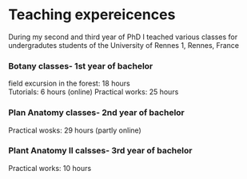 ##
##
# __Teaching expereicences__

During my second and third year of PhD I teached various classes for undergradutes students of the University of Rennes 1, Rennes, France 
 
### __Botany classes- 1st year of bachelor__ 

field excursion in the forest: 18 hours   
Tutorials: 6 hours (online)
Practical works: 25 hours

### __Plan Anatomy classes- 2nd year of bachelor__

Practical wosks: 29 hours (partly online)

### __Plant Anatomy II calsses- 3rd year of bachelor__ 

Practical works: 10 hours 
